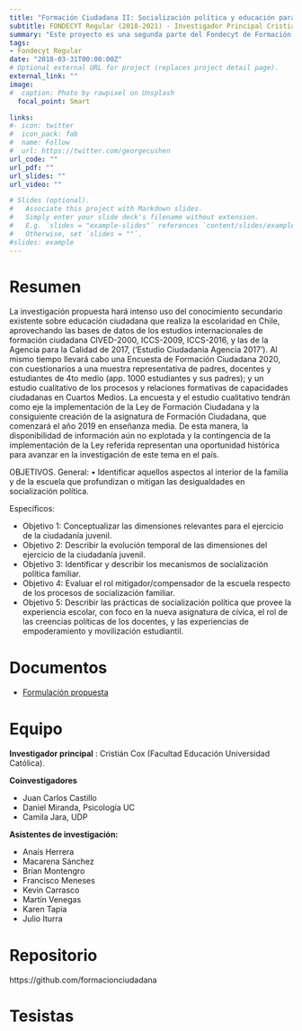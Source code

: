 ```yaml
---
title: "Formación Ciudadana II: Socialización política y educación para la ciudadanía - El rol de la familia y de la escuela. "
subtitle: FONDECYT Regular (2018-2021) - Investigador Principal Cristián Cox
summary: "Este proyecto es una segunda parte del Fondecyt de Formación Ciudadana (I), también junto a Cristián Cox (Investigador Principal) y Daniel Miranda, y se suma Camila Jara. Se desarrollauna Encuesta Panel de Formación Ciudadana (PACES), con cuestionarios a una muestra representativa de padres, docentes y estudiantes de enseñanza media"
tags:
- Fondecyt Regular 
date: "2018-03-31T00:00:00Z"
# Optional external URL for project (replaces project detail page).
external_link: ""
image:
#  caption: Photo by rawpixel on Unsplash
  focal_point: Smart

links:
#- icon: twitter
#  icon_pack: fab
#  name: Follow
#  url: https://twitter.com/georgecushen
url_code: ""
url_pdf: ""
url_slides: ""
url_video: ""

# Slides (optional).
#   Associate this project with Markdown slides.
#   Simply enter your slide deck's filename without extension.
#   E.g. `slides = "example-slides"` references `content/slides/example-slides.md`.
#   Otherwise, set `slides = ""`.
#slides: example
---
```

# Resumen

La investigación propuesta hará intenso uso del conocimiento secundario existente sobre educación ciudadana que realiza la escolaridad en Chile, aprovechando las bases de datos de los estudios internacionales de formación ciudadana CIVED-2000, ICCS-2009, ICCS-2016, y las de la Agencia para la Calidad de 2017, (‘Estudio Ciudadanía Agencia 2017’). Al mismo tiempo llevará cabo una Encuesta de Formación Ciudadana 2020, con cuestionarios a una muestra representativa de padres, docentes y estudiantes de 4to medio (app. 1000 estudiantes y sus padres); y un estudio cualitativo de los procesos y relaciones formativas de capacidades ciudadanas en Cuartos Medios. La encuesta y el estudio cualitativo tendrán como eje la implementación de la Ley de Formación Ciudadana y la consiguiente creación de la asignatura de Formación Ciudadana, que comenzará el año 2019 en enseñanza media. De esta manera, la disponibilidad de información aún no explotada y la contingencia de la implementación de la Ley referida representan una oportunidad histórica para avanzar en la investigación de este tema en el país.

OBJETIVOS.
General:
• Identificar aquellos aspectos al interior de la familia y de la escuela que profundizan o mitigan las desigualdades en socialización política.

Específicos:

- Objetivo 1: Conceptualizar las dimensiones relevantes para el ejercicio de la ciudadanía juvenil.
- Objetivo 2: Describir la evolución temporal de las dimensiones del ejercicio de la ciudadanía juvenil.
- Objetivo 3: Identificar y describir los mecanismos de socialización política familiar.
- Objetivo 4: Evaluar el rol mitigador/compensador de la escuela respecto de los procesos de
socialización familiar.
- Objetivo 5: Describir las prácticas de socialización política que provee la experiencia escolar, con foco
en la nueva asignatura de cívica, el rol de las creencias políticas de los docentes, y las experiencias
de empoderamiento y movilización estudiantil.




# Documentos

- [Formulación propuesta](formulacion-ciudadania2.pdf)


# Equipo

**Investigador principal** : Cristián Cox (Facultad Educación Universidad Católica).

**Coinvestigadores**

- Juan Carlos Castillo
- Daniel Miranda, Psicología UC
- Camila Jara, UDP

**Asistentes de investigación:**

- Anaís Herrera
- Macarena Sánchez
- Brían Montengro
- Francisco Meneses
- Kevin Carrasco
- Martín Venegas
- Karen Tapia
- Julio Iturra

# Repositorio

https://github.com/formacionciudadana 

# Tesistas
